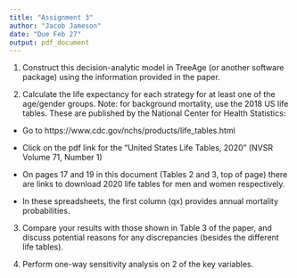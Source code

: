 ```yaml
---
title: "Assignment 3"
author: "Jacob Jameson"
date: "Due Feb 27"
output: pdf_document
---
```



1. Construct this decision-analytic model in TreeAge (or another software package) using the information provided in the paper.

2. Calculate the life expectancy for each strategy for at least one of the age/gender groups. Note: for background mortality, use the 2018 US life tables. These are published by the National Center for Health Statistics:

- Go to https://www.cdc.gov/nchs/products/life_tables.html

- Click on the pdf link for the "United States Life Tables, 2020" (NVSR Volume 71,
Number 1)

- On pages 17 and 19 in this document (Tables 2 and 3, top of page) there are links to download 2020 life tables for men and women respectively.

- In these spreadsheets, the first column (qx) provides annual mortality probabilities.


3. Compare your results with those shown in Table 3 of the paper, and discuss potential
reasons for any discrepancies (besides the different life tables).


4. Perform one-way sensitivity analysis on 2 of the key variables.


